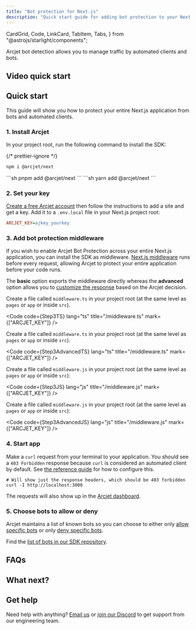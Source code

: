 ```yaml
---
title: "Bot protection for Next.js"
description: "Quick start guide for adding bot protection to your Next.js app."
---
```


  CardGrid,
  Code,
  LinkCard,
  TabItem,
  Tabs,
} from "@astrojs/starlight/components";

Arcjet bot detection allows you to manage traffic by automated clients and bots.

<WhatIsArcjet />

## Video quick start

<YouTube
  id="umEz1JrmiOc"
  title="Rate limiting & bot detection for Next.js in 10 mins"
/>

## Quick start

This guide will show you how to protect your entire Next.js application from
bots and automated clients.

### 1. Install Arcjet

In your project root, run the following command to install the SDK:

{/* prettier-ignore */}
<Tabs>
<TabItem label="npm">
```sh
npm i @arcjet/next
```
</TabItem>
<TabItem label="pnpm">
```sh
pnpm add @arcjet/next
```
</TabItem>
<TabItem label="yarn">
```sh
yarn add @arcjet/next
```
</TabItem>
</Tabs>

### 2. Set your key

[Create a free Arcjet account](https://app.arcjet.com) then follow the
instructions to add a site and get a key. Add it to a `.env.local` file in your
Next.js project root:

```ini title=".env.local"
ARCJET_KEY=ajkey_yourkey
```

### 3. Add bot protection middleware

If you wish to enable Arcjet Bot Protection across your entire Next.js
application, you can install the SDK as middleware. [Next.js
middleware](https://nextjs.org/docs/app/building-your-application/routing/middleware)
runs before every request, allowing Arcjet to protect your entire application
before your code runs.

The **basic** option exports the middleware directly whereas the **advanced**
option allows you to [customize the
response](/bot-protection/reference/nextjs#bot-type) based on the Arcjet
decision.

<Tabs>
<TabItem label="TS (Basic)">

Create a file called `middleware.ts` in your project root (at the same level as
`pages` or `app` or inside `src`).

<Code code={Step3TS} lang="ts" title="/middleware.ts" mark={["ARCJET_KEY"]} />

</TabItem>
<TabItem label="TS (Advanced)">

Create a file called `middleware.ts` in your project root (at the same level as
`pages` or `app` or inside `src`).

<Code
  code={Step3AdvancedTS}
  lang="ts"
  title="/middleware.ts"
  mark={["ARCJET_KEY"]}
/>

</TabItem>
<TabItem label="JS (Basic)">

Create a file called `middleware.js` in your project root (at the same level as
`pages` or `app` or inside `src`):

<Code code={Step3JS} lang="js" title="/middleware.js" mark={["ARCJET_KEY"]} />

</TabItem>
<TabItem label="JS (Advanced)">

Create a file called `middleware.js` in your project root (at the same level as
`pages` or `app` or inside `src`):

<Code
  code={Step3AdvancedJS}
  lang="js"
  title="/middleware.js"
  mark={["ARCJET_KEY"]}
/>

</TabItem>
</Tabs>

### 4. Start app

Make a `curl` request from your terminal to your application. You should see a
`403 Forbidden` response because `curl` is considered an automated client by
default. See [the reference
guide](/bot-protection/reference/nextjs#removing-bot-detection-rules) for how to
configure this.

```shell
# Will show just the response headers, which should be 403 forbidden
curl -I http://localhost:3000
```

The requests will also show up in the [Arcjet
dashboard](https://app.arcjet.com).

### 5. Choose bots to allow or deny

Arcjet maintains a list of known bots so you can choose to either only [allow
specific bots](/bot-protection/reference/nextjs#only-allowing-specific-bots) or
only [deny specific
bots](/bot-protection/reference/nextjs#only-denying-specific-bots).

Find the [list of bots in our SDK
repository](https://arcjet.com/bot-list).

## FAQs

<FAQs />

## What next?

<CardGrid>
  <LinkCard
    title="Bot protection reference"
    href="/bot-protection/reference/nextjs"
    description="Full details about rate limiting."
  ></LinkCard>
  <LinkCard
    title="SDK reference"
    href="/reference/nextjs"
    description="Next.js SDK reference guide."
  />
  <LinkCard
    title="Testing"
    href="/testing"
    description="Write tests for your rules."
  />
</CardGrid>

## Get help

Need help with anything? [Email us](mailto:support@arcjet.com) or [join our
Discord](https://discord.gg/TPra6jqZDC) to get support from our
engineering team.

<Comments />
